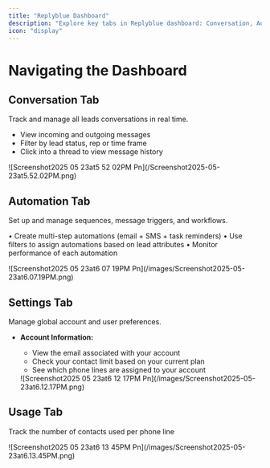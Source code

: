 ```yaml
---
title: "Replyblue Dashboard"
description: "Explore key tabs in Replyblue dashboard: Conversation, Automation, Settings, and Usage"
icon: "display"
---
```


# Navigating the Dashboard

## <Icon icon="message" />  Conversation Tab

Track and manage all leads conversations in real time.

- View incoming and outgoing messages
- Filter by lead status, rep or time frame
- Click into a thread to view message history

<Frame>
  ![Screenshot2025 05 23at5 52 02PM Pn](/Screenshot2025-05-23at5.52.02PM.png)
</Frame>

## <Icon icon="gear-complex" />  Automation Tab

Set up and manage sequences, message triggers, and workflows.

•	Create multi-step automations (email \+ SMS \+ task reminders)
•	Use filters to assign automations based on lead attributes
•	Monitor performance of each automation

<Frame>
  ![Screenshot2025 05 23at6 07 19PM Pn](/images/Screenshot2025-05-23at6.07.19PM.png)
</Frame>

## <Icon icon="toolbox" />  Settings Tab

Manage global account and user preferences.

- **Account Information:**
  - View the email associated with your account
  - Check your contact limit based on your current plan
  - See which phone lines are assigned to your account

  <Frame>
    ![Screenshot2025 05 23at6 12 17PM Pn](/images/Screenshot2025-05-23at6.12.17PM.png)
  </Frame>

## <Icon icon="chart-line" />  Usage Tab

Track the number of contacts used per phone line

<Frame>
  ![Screenshot2025 05 23at6 13 45PM Pn](/images/Screenshot2025-05-23at6.13.45PM.png)
</Frame>